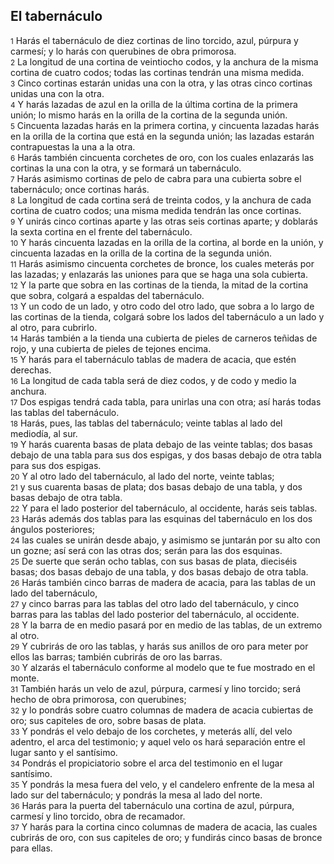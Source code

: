 == El tabernáculo ==

{{anchor|1}} <small>1</small> Harás el tabernáculo de diez cortinas de lino torcido, azul, púrpura y carmesí; y lo harás con querubines de obra primorosa.<br>
{{anchor|2}} <small>2</small> La longitud de una cortina de veintiocho codos,  y la anchura de la misma cortina de cuatro codos; todas las cortinas tendrán una misma medida.<br>
{{anchor|3}} <small>3</small> Cinco cortinas estarán unidas una con la otra, y las otras cinco cortinas unidas una con la otra.<br>
{{anchor|4}} <small>4</small> Y harás lazadas de azul en la orilla de la última cortina de la primera unión; lo mismo harás en la orilla de la cortina de la segunda unión.<br>
{{anchor|5}} <small>5</small> Cincuenta lazadas harás en la primera cortina, y cincuenta lazadas harás en la orilla de la cortina que está en la segunda unión; las lazadas estarán contrapuestas la una a la otra.<br>
{{anchor|6}} <small>6</small> Harás también cincuenta corchetes de oro, con los cuales enlazarás las cortinas la una con la otra, y se formará un tabernáculo.<br>
{{anchor|7}} <small>7</small> Harás asimismo cortinas de pelo de cabra para una cubierta sobre el tabernáculo; once cortinas harás.<br>
{{anchor|8}} <small>8</small> La longitud de cada cortina será de treinta codos,  y la anchura de cada cortina de cuatro codos; una misma medida tendrán las once cortinas.<br>
{{anchor|9}} <small>9</small> Y unirás cinco cortinas aparte y las otras seis cortinas aparte; y doblarás la sexta cortina en el frente del tabernáculo.<br>
{{anchor|10}} <small>10</small> Y harás cincuenta lazadas en la orilla de la cortina, al borde en la unión, y cincuenta lazadas en la orilla de la cortina de la segunda unión.<br>
{{anchor|11}} <small>11</small> Harás asimismo cincuenta corchetes de bronce, los cuales meterás por las lazadas; y enlazarás las uniones para que se haga una sola cubierta.<br>
{{anchor|12}} <small>12</small> Y la parte que sobra en las cortinas de la tienda, la mitad de la cortina que sobra, colgará a espaldas del tabernáculo.<br>
{{anchor|13}} <small>13</small> Y un codo   de un lado, y otro codo del otro lado, que sobra a lo largo de las cortinas de la tienda, colgará sobre los lados del tabernáculo a un lado y al otro, para cubrirlo.<br>
{{anchor|14}} <small>14</small> Harás también a la tienda una cubierta de pieles de carneros teñidas de rojo, y una cubierta de pieles de tejones encima.<br>
{{anchor|15}} <small>15</small> Y harás para el tabernáculo tablas de madera de acacia, que estén derechas.<br>
{{anchor|16}} <small>16</small> La longitud de cada tabla será de diez codos,  y de codo y medio la anchura.<br>
{{anchor|17}} <small>17</small> Dos espigas tendrá cada tabla, para unirlas una con otra; así harás todas las tablas del tabernáculo.<br>
{{anchor|18}} <small>18</small> Harás, pues, las tablas del tabernáculo; veinte tablas al lado del mediodía, al sur.<br>
{{anchor|19}} <small>19</small> Y harás cuarenta basas de plata debajo de las veinte tablas; dos basas debajo de una tabla para sus dos espigas, y dos basas debajo de otra tabla para sus dos espigas.<br>
{{anchor|20}} <small>20</small> Y al otro lado del tabernáculo, al lado del norte, veinte tablas;<br>
{{anchor|21}} <small>21</small> y sus cuarenta basas de plata; dos basas debajo de una tabla, y dos basas debajo de otra tabla.<br>
{{anchor|22}} <small>22</small> Y para el lado posterior del tabernáculo, al occidente, harás seis tablas.<br>
{{anchor|23}} <small>23</small> Harás además dos tablas para las esquinas del tabernáculo en los dos ángulos posteriores;<br>
{{anchor|24}} <small>24</small> las cuales se unirán desde abajo, y asimismo se juntarán por su alto con un gozne; así será con las otras dos; serán para las dos esquinas.<br>
{{anchor|25}} <small>25</small> De suerte que serán ocho tablas, con sus basas de plata, dieciséis basas; dos basas debajo de una tabla, y dos basas debajo de otra tabla.<br>
{{anchor|26}} <small>26</small> Harás también cinco barras de madera de acacia, para las tablas de un lado del tabernáculo,<br>
{{anchor|27}} <small>27</small> y cinco barras para las tablas del otro lado del tabernáculo, y cinco barras para las tablas del lado posterior del tabernáculo, al occidente.<br>
{{anchor|28}} <small>28</small> Y la barra de en medio pasará por en medio de las tablas, de un extremo al otro.<br>
{{anchor|29}} <small>29</small> Y cubrirás de oro las tablas, y harás sus anillos de oro para meter por ellos las barras; también cubrirás de oro las barras.<br>
{{anchor|30}} <small>30</small> Y alzarás el tabernáculo conforme al modelo que te fue mostrado en el monte.<br>
{{anchor|31}} <small>31</small> También harás un velo de azul, púrpura, carmesí y lino torcido; será hecho de obra primorosa, con querubines;<br>
{{anchor|32}} <small>32</small> y lo pondrás sobre cuatro columnas de madera de acacia cubiertas de oro; sus capiteles de oro, sobre basas de plata.<br>
{{anchor|33}} <small>33</small> Y pondrás el velo debajo de los corchetes, y meterás allí, del velo adentro, el arca del testimonio; y aquel velo os hará separación entre el lugar santo y el santísimo.<br>
{{anchor|34}} <small>34</small> Pondrás el propiciatorio sobre el arca del testimonio en el lugar santísimo.<br>
{{anchor|35}} <small>35</small> Y pondrás la mesa fuera del velo, y el candelero enfrente de la mesa al lado sur del tabernáculo; y pondrás la mesa al lado del norte.<br>
{{anchor|36}} <small>36</small> Harás para la puerta del tabernáculo una cortina de azul, púrpura, carmesí y lino torcido, obra de recamador.<br>
{{anchor|37}} <small>37</small> Y harás para la cortina cinco columnas de madera de acacia, las cuales cubrirás de oro, con sus capiteles de oro; y fundirás cinco basas de bronce para ellas.<br>
